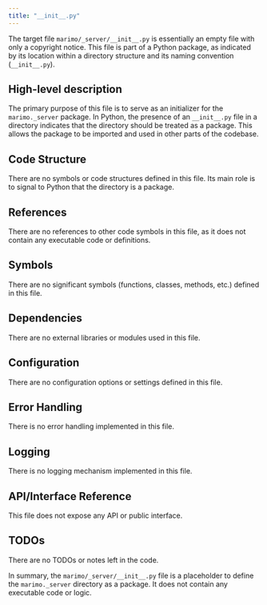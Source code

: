 ```yaml
---
title: "__init__.py"
---
```


The target file `marimo/_server/__init__.py` is essentially an empty file with only a copyright notice. This file is part of a Python package, as indicated by its location within a directory structure and its naming convention (`__init__.py`).

## High-level description
The primary purpose of this file is to serve as an initializer for the `marimo._server` package. In Python, the presence of an `__init__.py` file in a directory indicates that the directory should be treated as a package. This allows the package to be imported and used in other parts of the codebase.

## Code Structure
There are no symbols or code structures defined in this file. Its main role is to signal to Python that the directory is a package.

## References
There are no references to other code symbols in this file, as it does not contain any executable code or definitions.

## Symbols
There are no significant symbols (functions, classes, methods, etc.) defined in this file.

## Dependencies
There are no external libraries or modules used in this file.

## Configuration
There are no configuration options or settings defined in this file.

## Error Handling
There is no error handling implemented in this file.

## Logging
There is no logging mechanism implemented in this file.

## API/Interface Reference
This file does not expose any API or public interface.

## TODOs
There are no TODOs or notes left in the code.

In summary, the `marimo/_server/__init__.py` file is a placeholder to define the `marimo._server` directory as a package. It does not contain any executable code or logic.